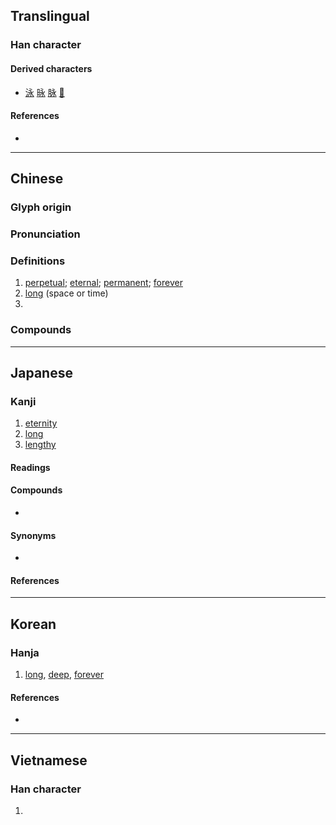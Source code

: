 {{character info/new}}
{{also|氷}}
==Translingual==
{{stroke order|type=animate}}
{{commonsrad|85|1}}

===Han character===
{{Han char|rn=85|rad=水|as=01|sn=5|four=30232|canj=INE}}

====Derived characters====
* [[泳]] [[昹]] [[脉]] [[𠰦]]

====References====
* {{Han ref|kx=0603.040|dkj=17088|dj=0996.040|hdz=31546.030|uh=6C38|ud=27704|bh=A5C3|bd=42435}}

----

==Chinese==
{{zh-forms}}

===Glyph origin===
{{Han etym}}

===Pronunciation===
{{zh-pron
|m=yǒng
|m-s=yun3
|c=wing5
|h=pfs=yún
|md=īng
|mn=éng
|w=2ion
|mc=y
|oc=y
|cat=a,pn
}}

===Definitions===
{{zh-hanzi}}

# [[perpetual]]; [[eternal]]; [[permanent]]; [[forever]]
# [[long]] (space or time)
# {{surname|lang=zh}}

===Compounds===
{{zh-der|永和|永續|永生|永遠|永久|永存|永恆|永垂不朽|永世|永別|一勞永逸|天人永隔|永嘉|永康|永嘉之亂|永年|永夜|永安宮|永逸|永劫|永結同心|永濟渠|永樂錢|永誌不忘|永錫不匱|永樂|永晝|永久齒|永業田|永日|永命|永矢弗諼|永久磁鐵|永州八記|永生難忘|永世無窮|永續經營|永續林|永眠|永浴愛河|永佃權|永生花|永樂宮|永慕|更長漏永|永珍|永逝|永樂窯|永永無窮|永定河|教澤永懷|永無止境|永別酒|清新雋永|永生永世|永不錄用|永字八法|永訣|永樂大典|永明體|永巷|永夕|永保無虞|永存不朽|智永|永不磨滅|暫勞永逸|永傳不朽|雋永|繞梁韻永|青春永駐|霽範永存|萱堂日永}}

----

==Japanese==

===Kanji===
{{ja-kanji|grade=5|rs=水01}}

# [[eternity]]
# [[long]]
# [[lengthy]]

====Readings====
{{ja-readings
|goon=よう<やう<ゐやう
|kanon=えい<ゑい
|kun=なが-い, とこしえ-
|nanori=え, と, のり, ひさ, ひさし, のえ
}}

====Compounds====
{{der-top|Compounds}}
* {{ja-r|永字|えいじ|the character {{m|ja|永|tr=ei||eternity}}}}
{{der-bottom}}

====Synonyms====
* {{ja-l|久}}

====References====
{{ja-kref
|ku=1742
|shift=8969
|jis=314A
|euc=B1CA
|skip=2-1-4
|freq=846
|nelson=130
|newnelson=3031
|halpern=1937
|kld=1230
|heisig=132
|tuttle=3a1.1
}}

----

==Korean==

===Hanja===
{{ko-hanja|hangeul=영|eumhun=|rv=yeong|mr=yŏng|y=yeng}}

# [[long]], [[deep]], [[forever]]

====References====
* {{Hanja ref|nav=10626}}

----

==Vietnamese==

===Han character===
{{vi-hantu|[[vắng]], [[vánh]], [[vẳng]], [[vểnh]], [[viếng]], [[vĩnh]], [[vảnh]], [[vênh]]|rs=水01}}

# {{defn|lang=vi|sort=水01}}